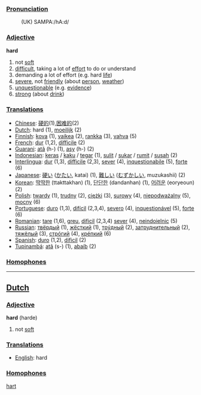 ===[[Pronunciation]]===
: (UK) SAMPA:/hA:d/

===[[Adjective]]===

'''hard'''

# not [[soft]]
# [[difficult]], taking a lot of [[effort]] to do or understand
# demanding a lot of effort (e.g. hard [[life]])
# [[severe]], not [[friendly]] (about [[person]], [[weather]])
# [[unquestionable]] (e.g. [[evidence]])
# [[strong]] (about [[drink]])

===[[Translation]]s===
*[[Chinese]]: [[硬的]](1),[[困难的]](2)
*[[Dutch]]: hard (1), [[moeilijk]] (2)
*[[Finnish]]: [[kova]] (1), [[vaikea]] (2), [[rankka]] (3), [[vahva]] (5)
*[[French]]: [[dur]] (1,2), [[difficile]] (2)
*[[Guarani]]: [[atã]] (h-) (1), [[asy]] (h-) (2)
*[[Indonesian]]: [[keras]] / [[kaku]] / [[tegar]] (1), [[sulit]] / [[sukar]] / [[rumit]] / [[susah]] (2)
*[[Interlingua]]: [[dur]] (1,3), [[difficile]] (2,3), [[sever]] (4), [[inquestionabile]] (5), [[forte]] (6)
*[[Japanese]]: [[硬い]] ([[かたい]], katai) (1), [[難しい]] ([[むずかしい]], muzukashii) (2)
*[[Korean]]: [[딱딱한]] (ttakttakhan) (1), [[단단한]] (dandanhan) (1), [[어려운]] (eoryeoun) (2)
*[[Polish]]: [[twardy]] (1), [[trudny]] (2), [[ciężki]] (3), [[surowy]] (4), [[niepodważalny]] (5), [[mocny]] (6)
*[[Portuguese]]: [[duro]] (1,3), [[difícil]] (2,3,4), [[severo]] (4), [[inquestionável]] (5), [[forte]] (6)
*[[Romanian]]: [[tare]] (1,6), [[greu]], [[dificil]] (2,3,4) [[sever]] (4), [[neindoielnic]] (5)
*[[Russian]]: [[твёрдый]] (1), [[жёсткий]] (1), [[трýдный]] (2), [[затруднительный]] (2), [[тяжёлый]] (3), [[стрóгий]] (4), [[крéпкий]] (6)
*[[Spanish]]: [[duro]] (1,2), [[dificil]] (2)
*[[Tupinambá]]: [[atã]] (s-) (1), [[abaíb]] (2)


===[[Homophone]]s===

----

==[[Dutch]]==

===[[Adjective]]===

'''hard''' (harde)

# not [[soft]]

===[[Translation]]s===
*[[English]]: hard

===[[Homophone]]s===

[[hart]]